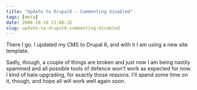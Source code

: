 ```yaml
---
title: "Update to Drupal6 - Commenting disabled"
tags: [meta]
date: 2008-10-18 21:06:32
slug: update-to-drupal6-commenting-disabled
---
```


There I go. I updated my CMS to Drupal 6, and with it I am using a new site template.

Sadly, though, a couple of things are broken and just now I am being nastily spammed and all possible tools of defence won't work as expected for now. I kind of hate upgrading, for exactly those reasons. I'll spend some time on it, though, and hope all will work well again soon.
